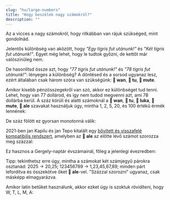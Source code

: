 ```yaml
---
slug: "hu/large-numbers"
title: "Hogy beszélek nagy számokról?"
description: ""
---
```



Az a vicces a nagy számokról, hogy ritkábban van rájuk szükséged, mint gondolnád.

Jelentős különbség van aközött, hogy *"Egy tigris fut utánunk!"* és *"Két tigris fut utánunk!"*. Egyet még lehet, hogy le tudtok győzni, de kettőt már valószínűleg nem.

De hasonlítsd össze azt, hogy *"77 tigris fut utánunk!"* és *"78 tigris fut utánunk!"*: lényeges a különbség? A döntésed és a sorsod ugyanaz lesz, ezért általában csak három szóra van szükségünk: **󱥳 wan**, **󱥮 tu**, **󱤼 mute**.

Amikor kisebb pénzösszegekről van szó, akkor ez különbséget tud tenni. Lehet, hogy van 77 dollárod, és így nem tudod megvenni azt, ami 78 dollárba kerül. A száz körüli és alatti számoknál a **󱥳 wan**, **󱥮 tu**, **󱤭 luka**, **󱤼 mute**, **󱤄 ale** szavakat használjuk úgy, mintha 1, 2, 5, 20, és 100 értékű érmék lennének:

<List>
    <Sentence sl="mute mute mute luka luka luka tu wan" m="78 (= 20 + 20 + 20 + 5 + 5 + 5 + 2 + 1)" />
</List>

De száz fölött ez gyorsan monotonná válik:

<List>
    <Sentence sl="ale ale ale ale ale ale ale ale ale ale ale ale ale ale ale" m="1500 (= 100 + 100 + 100 + ...)" />
</List>

2021-ben jan Kapilu és jan Tepo kitalált egy [bővített és visszafelé kompatibilis rendszert](https://sona.pona.la/wiki/nasin_nanpa_pona), amelyben az **󱤄 ale** az előtte lévő számot szorozza meg százzal:

<List>
    <Sentence sl="luka luka luka ale" m="1500 (= (5 + 5 + 5) * 100)" />
</List>

Ez hasznos a Gergely-naptár évszámainál, főleg a jelenlegi évezredben:

<List>
    <Sentence sl="mute ale mute luka" m="2025 (= 20 * 100 + 20 + 5)" />
</List>

Tipp: tekinthetsz erre úgy, mintha a számokat két számjegyű párokra osztanád: 2025 -> 20,25; 123456789 -> 1,23,45,67,89; minden párt lefordítva és összekötve őket **󱤄 ale**-vel. "Százzal szorozni" ugyanaz, csak másképp elmagyarázva.

Amikor latin betűket használunk, akkor ezket úgy is szoktuk rövidíteni, hogy W, T, L, M, A:

<List>
    <Sentence sp="󱥫󱥜󱤽󱤭󱤭󱤭󱥮󱥮󱤄󱤼󱤭󱤭󱤭󱥮󱥮󱤡<br />󱥫󱤺󱤽󱤭󱥮󱥮󱤡<br />󱥫󱥤󱤽󱥳󱤡<br />󱤰󱦐󱥨󱥇󱥣󱤍󱦑<br />󱤧󱤖󱥱󱤉󱤰󱦐󱥎󱥄󱥖󱥱󱤟󱤈󱦑<br />" sl="tenpo sike #LLLTTAMLLLTT la, tenpo mun #LTT la, tenpo suno #W la, ma Tosi li kama utala e ma Posuka." m="1939. szeptember 1-jén Németország megtámadta Lengyelországot." />
</List>

